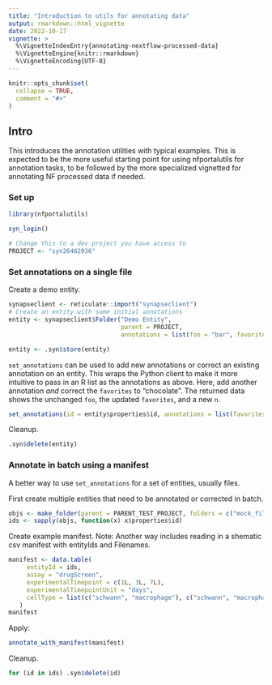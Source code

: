 ```yaml
---
title: "Introduction to utils for annotating data"
output: rmarkdown::html_vignette
date: 2022-10-17
vignette: >
  %\VignetteIndexEntry{annotating-nextflow-processed-data}
  %\VignetteEngine{knitr::rmarkdown}
  %\VignetteEncoding{UTF-8}
---
```


```r
knitr::opts_chunk$set(
  collapse = TRUE,
  comment = "#>"
)
```

## Intro

This introduces the annotation utilities with typical examples. 
This is expected to be the more useful starting point for using nfportalutils for annotation tasks, to be followed by the more specialized vignetted for annotating NF processed data if needed.

### Set up 
```r
library(nfportalutils)

syn_login()

# Change this to a dev project you have access to  
PROJECT <- "syn26462036"
```

### Set annotations on a single file

Create a demo entity.
```r

synapseclient <- reticulate::import("synapseclient")
# Create an entity with some initial annotations
entity <- synapseclient$Folder("Demo Entity",
                               parent = PROJECT,
                               annotations = list(foo = "bar", favorites = c("raindrops", "whiskers")))

entity <- .syn$store(entity)
```

`set_annotations` can be used to add new annotations or correct an existing annotation on an entity. 
This wraps the Python client to make it more intuitive to pass in an R list as the annotations as above. 
Here, add another annotation *and* correct the `favorites` to "chocolate". 
The returned data shows the unchanged `foo`, the updated `favorites`, and a new `n`. 
```r
set_annotations(id = entity$properties$id, annotations = list(favorites = "chocolate", n = 7L))
```

Cleanup.
```r
.syn$delete(entity)
```

### Annotate in batch using a manifest

A better way to use `set_annotations` for a set of entities, usually files.

First create multiple entities that need to be annotated or corrected in batch.
```r
objs <- make_folder(parent = PARENT_TEST_PROJECT, folders = c("mock_file_1", "mock_file_2", "mock_file_3"))
ids <- sapply(objs, function(x) x$properties$id)
```

Create example manifest. Note: Another way includes reading in a shematic csv manifest with entityIds and Filenames.
```r
manifest <- data.table(
     entityId = ids,
     assay = "drugScreen",
     experimentalTimepoint = c(1L, 3L, 7L),
     experimentalTimepointUnit = "days",
     cellType = list(c("schwann", "macrophage"), c("schwann", "macrophage"), c("schwann", "macrophage"))
   )
manifest
```

Apply:
```r
annotate_with_manifest(manifest)
```

Cleanup.
```r
for (id in ids) .syn$delete(id)
```
